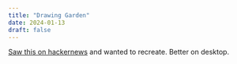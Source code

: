 ```yaml
---
title: "Drawing Garden"
date: 2024-01-13
draft: false
---
```



[Saw this on hackernews](https://news.ycombinator.com/item?id=38945125) and wanted to recreate. Better on desktop.

<DrawingGarden client:load />
